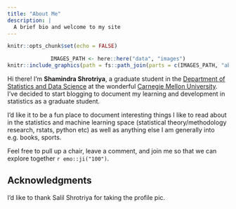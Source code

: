 ```yaml
---
title: "About Me"
description: |
  A brief bio and welcome to my site
---
```


```r
knitr::opts_chunk$set(echo = FALSE)
```

<center>
```r
IMAGES_PATH <- here::here("data", "images")
knitr::include_graphics(path = fs::path_join(parts = c(IMAGES_PATH, "about-profile-circular-scaled-75.png")))
```
</center>

Hi there! I’m **Shamindra Shrotriya**, a graduate student in the [Department of Statistics and Data Science](http://www.stat.cmu.edu/){target="_blank"} at the
wonderful [Carnegie Mellon University](https://www.cmu.edu/){target="_blank"}. I’ve decided to start 
blogging to document my learning and development in statistics as a 
graduate student.

I’d like it to be a fun place to document interesting things I like to 
read about in the statistics and machine learning space (statistical theory/methodology research, rstats, python etc) as well as anything else I am generally into e.g. books, sports.

Feel free to pull up a chair, leave a comment, and join me 
so that we can explore together `r emo::ji("100")`.

<!-- Add icon library -->
<link rel="stylesheet" href="https://cdnjs.cloudflare.com/ajax/libs/font-awesome/4.7.0/css/font-awesome.min.css">

<!-- Add font awesome icons -->
<p style="text-align: center;">
    <a href="https://twitter.com/shamindraas" target="_blank" class="fa fa-twitter" style="font-size:36px;"></a>
    <a href="https://www.linkedin.com/in/shamindras/" target="_blank" class="fa fa-linkedin" style="font-size:46px;"></a>
    <a href="https://github.com/shamindras" target="_blank" class="fa fa-github"  style="font-size:36px;"></a>
</p>

## Acknowledgments {.appendix}

I'd like to thank Salil Shrotriya for taking the
profile pic.